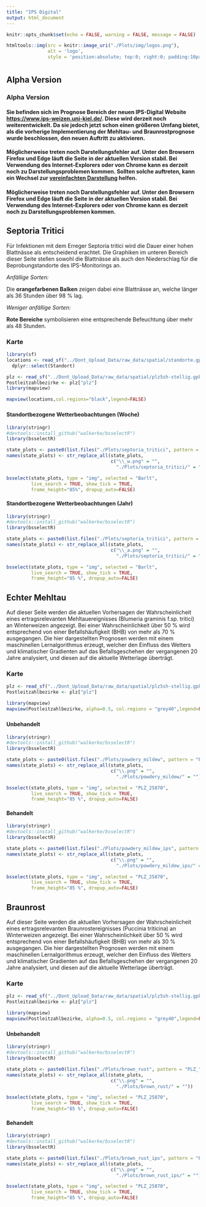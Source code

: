 ```yaml
---
title: "IPS Digital"
output: html_document
---
```


```r
knitr::opts_chunk$set(echo = FALSE, warning = FALSE, message = FALSE)
```

```r
htmltools::img(src = knitr::image_uri("./Plots/img/logos.png"), 
               alt = 'logo', 
               style = 'position:absolute; top:0; right:0; padding:10px;')
```

# {.tabset .tabset-fade}

## Alpha Version

### Alpha Version
#### Sie befinden sich im Prognose Bereich der neuen **IPS-Digital** Website [https://www.ips-weizen.uni-kiel.de/](https://www.ips-weizen.uni-kiel.de/). Diese wird derzeit noch weiterentwickelt. Da sie jedoch jetzt schon einen größeren Umfang bietet, als die vorherige Implementierung der Mehltau- und Braunrostprognose wurde beschlossen, den neuen Auftritt zu aktivieren.

#### Möglicherweise treten noch Darstellungsfehler auf. Unter den Browsern Firefox und Edge läuft die Seite in der aktuellen Version stabil. Bei Verwendung des Internet-Explorers oder von Chrome kann es derzeit noch zu Darstellungsproblemen kommen. Sollten solche auftreten, kann ein Wechsel zur [vereinfachten Darstellung](https://kilianetter.github.io/IPS-Digital_plain.html) helfen.

 

#### Möglicherweise treten noch Darstellungsfehler auf. Unter den Browsern Firefox und Edge läuft die Seite in der aktuellen Version stabil. Bei Verwendung des Internet-Explorers oder von Chrome kann es derzeit noch zu Darstellungsproblemen kommen.




## Septoria Tritici

Für Infektionen mit dem Erreger Septoria tritici wird die Dauer einer hohen Blattnässe als entscheidend erachtet. Die Graphiken im unteren Bereich dieser Seite stellen sowohl die Blattnässe als auch den Niederschlag für die Beprobungstandorte des IPS-Monitorings an. 

*Anfällige Sorten:*

Die **orangefarbenen Balken** zeigen dabei eine Blattnässe an, welche länger als 36 Stunden über 98 % lag. 

*Weniger anfällige Sorten:*

**Rote Bereiche** symbolisieren eine entsprechende Befeuchtung über mehr als 48 Stunden.


### Karte
    
```r
library(sf)
locations <- read_sf("../Dont_Upload_Data/raw_data/spatial/standorte.gpkg") %>% 
  dplyr::select(Standort)

plz <- read_sf("../Dont_Upload_Data/raw_data/spatial/plz5sh-stellig.gpkg")
Postleitzahlbezirke <- plz["plz"] 
library(mapview)

mapview(locations,col.regions="black",legend=FALSE)

```

### {.tabset .tabset-fade}

#### Standortbezogene Wetterbeobachtungen (Woche)
```r

library(stringr)
#devtools::install_github("walkerke/bsselectR")
library(bsselectR)

state_plots <- paste0(list.files("./Plots/septoria_tritici", pattern = "_w.png",full.names = TRUE))
names(state_plots) <- str_replace_all(state_plots, 
                                      c("\\_w.png" = "", 
                                        "./Plots/septoria_tritici/" = ""))

bsselect(state_plots, type = "img", selected = "Barlt", 
         live_search = TRUE, show_tick = TRUE,
         frame_height="85%", dropup_auto=FALSE)
```
     
#### Standortbezogene Wetterbeobachtungen (Jahr)
```r

library(stringr)
#devtools::install_github("walkerke/bsselectR")
library(bsselectR)

state_plots <- paste0(list.files("./Plots/septoria_tritici", pattern = "_a.png",full.names = TRUE))
names(state_plots) <- str_replace_all(state_plots, 
                                      c("\\_a.png" = "", 
                                        "./Plots/septoria_tritici/" = ""))

bsselect(state_plots, type = "img", selected = "Barlt", 
         live_search = TRUE, show_tick = TRUE,
         frame_height="85 %", dropup_auto=FALSE)
``` 

      
      
  











## Echter Mehltau

Auf dieser Seite werden die aktuellen Vorhersagen der Wahrscheinlicheit eines ertragsrelevanten Mehltauereignisses (Blumeria graminis f.sp. tritici) an Winterweizen angezeigt. Bei einer Wahrscheinlichkeit über 50 % wird entsprechend von einer Befallshäufigkeit (BHB) von mehr als 70 % ausgegangen. Die hier dargestellten Prognosen werden mit einem maschinellen Lernalgorithmus erzeugt, welcher den Einfluss des Wetters und klimatischer Gradienten auf das Befallsgeschehen der vergangenen 20 Jahre analysiert, und diesen auf die aktuelle Wetterlage überträgt.


### Karte
    
```r
plz <- read_sf("../Dont_Upload_Data/raw_data/spatial/plz5sh-stellig.gpkg")
Postleitzahlbezirke <- plz["plz"] 

library(mapview)
mapview(Postleitzahlbezirke, alpha=0.5, col.regions = "grey40",legend=FALSE)
```




### {.tabset .tabset-fade}

#### Unbehandelt

```r

library(stringr)
#devtools::install_github("walkerke/bsselectR")
library(bsselectR)

state_plots <- paste0(list.files("./Plots/powdery_mildew", pattern = "PLZ_",full.names = TRUE))
names(state_plots) <- str_replace_all(state_plots, 
                                      c("\\.png" = "", 
                                        "./Plots/powdery_mildew/" = ""))

bsselect(state_plots, type = "img", selected = "PLZ_25870", 
         live_search = TRUE, show_tick = TRUE,
         frame_height="85 %", dropup_auto=FALSE)
```
      
  
#### Behandelt

```r

library(stringr)
#devtools::install_github("walkerke/bsselectR")
library(bsselectR)

state_plots <- paste0(list.files("./Plots/powdery_mildew_ips", pattern = "PLZ_",full.names = TRUE))
names(state_plots) <- str_replace_all(state_plots, 
                                      c("\\.png" = "", 
                                        "./Plots/powdery_mildew_ips/" = ""))

bsselect(state_plots, type = "img", selected = "PLZ_25870", 
         live_search = TRUE, show_tick = TRUE,
         frame_height="85 %", dropup_auto=FALSE)
```
 








## Braunrost

Auf dieser Seite werden die aktuellen Vorhersagen der Wahrscheinlicheit eines ertragsrelevanten Braunrostereignisses (Puccinia triticina) an Winterweizen angezeigt. Bei einer Wahrscheinlichkeit über 50 % wird entsprechend von einer Befallshäufigkeit (BHB) von mehr als 30 % ausgegangen. Die hier dargestellten Prognosen werden mit einem maschinellen Lernalgorithmus erzeugt, welcher den Einfluss des Wetters und klimatischer Gradienten auf das Befallsgeschehen der vergangenen 20 Jahre analysiert, und diesen auf die aktuelle Wetterlage überträgt.

### Karte
    
```r
plz <- read_sf("../Dont_Upload_Data/raw_data/spatial/plz5sh-stellig.gpkg")
Postleitzahlbezirke <- plz["plz"] 

library(mapview)
mapview(Postleitzahlbezirke, alpha=0.5, col.regions = "grey40",legend=FALSE)
```

   
### {.tabset .tabset-fade}

#### Unbehandelt

```r

library(stringr)
#devtools::install_github("walkerke/bsselectR")
library(bsselectR)

state_plots <- paste0(list.files("./Plots/brown_rust", pattern = "PLZ_", full.names = TRUE))
names(state_plots) <- str_replace_all(state_plots, 
                                      c("\\.png" = "", 
                                        "./Plots/brown_rust/" = ""))

bsselect(state_plots, type = "img", selected = "PLZ_25870", 
         live_search = TRUE, show_tick = TRUE,
         frame_height="85 %", dropup_auto=FALSE)
```

#### Behandelt

```r

library(stringr)
#devtools::install_github("walkerke/bsselectR")
library(bsselectR)

state_plots <- paste0(list.files("./Plots/brown_rust_ips", pattern = "PLZ_", full.names = TRUE))
names(state_plots) <- str_replace_all(state_plots, 
                                      c("\\.png" = "", 
                                        "./Plots/brown_rust_ips/" = ""))

bsselect(state_plots, type = "img", selected = "PLZ_25870", 
         live_search = TRUE, show_tick = TRUE,
         frame_height="85 %", dropup_auto=FALSE)
```


